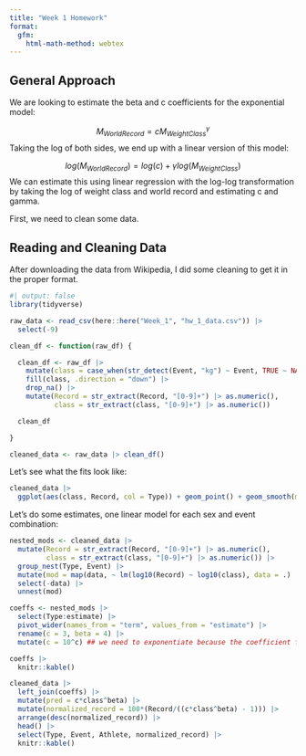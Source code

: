```yaml
---
title: "Week 1 Homework"
format:
  gfm:
    html-math-method: webtex
---
```


## General Approach

We are looking to estimate the beta and c coefficients for the exponential model:

$${M}_{WorldRecord} = c{M}_{WeightClass}^{\gamma}$$
Taking the log of both sides, we end up with a linear version of this model:

$$log({M}_{WorldRecord}) = log(c) + {\gamma}log({M}_{WeightClass})$$
We can estimate this using linear regression with the log-log transformation by
taking the log of weight class and world record and estimating c and gamma.

First, we need to clean some data.

## Reading and Cleaning Data

After downloading the data from Wikipedia, I did some cleaning to get it in the 
proper format.

```r
#| output: false
library(tidyverse)

raw_data <- read_csv(here::here("Week_1", "hw_1_data.csv")) |>
  select(-9)

clean_df <- function(raw_df) {

  clean_df <- raw_df |>
    mutate(class = case_when(str_detect(Event, "kg") ~ Event, TRUE ~ NA_character_)) |>
    fill(class, .direction = "down") |>
    drop_na() |>
    mutate(Record = str_extract(Record, "[0-9]+") |> as.numeric(),
           class = str_extract(class, "[0-9]+") |> as.numeric())

  clean_df

}

cleaned_data <- raw_data |> clean_df()

```

Let's see what the fits look like:
 
```r
cleaned_data |>
  ggplot(aes(class, Record, col = Type)) + geom_point() + geom_smooth(method = "lm") + facet_wrap(Event ~ ., scales = "free", ncol =1)
```

Let's do some estimates, one linear model for each sex and event combination:

```r
nested_mods <- cleaned_data |>
  mutate(Record = str_extract(Record, "[0-9]+") |> as.numeric(),
         class = str_extract(class, "[0-9]+") |> as.numeric()) |>
  group_nest(Type, Event) |>
  mutate(mod = map(data, ~ lm(log10(Record) ~ log10(class), data = .) |> broom::tidy())) |>
  select(-data) |>
  unnest(mod)

coeffs <- nested_mods |>
  select(Type:estimate) |>
  pivot_wider(names_from = "term", values_from = "estimate") |>
  rename(c = 3, beta = 4) |>
  mutate(c = 10^c) ## we need to exponentiate because the coefficient from the model is on the log scale

coeffs |>
  knitr::kable()

```

```r
cleaned_data |>
  left_join(coeffs) |>
  mutate(pred = c*class^beta) |>
  mutate(normalized_record = 100*(Record/((c*class^beta) - 1))) |>
  arrange(desc(normalized_record)) |>
  head() |>
  select(Type, Event, Athlete, normalized_record) |> 
  knitr::kable()
```

